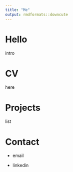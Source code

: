```yaml
---
title: "Me"
output: rmdformats::downcute
---
```


# Hello

intro

# CV

here

# Projects

list

# Contact

-   email

-   linkedin